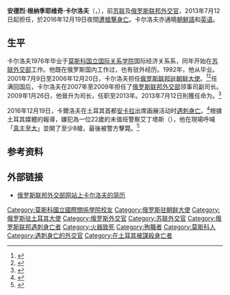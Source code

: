{{Infobox Ambassador
| honorific-prefix =
| name = 安德烈·根纳季耶维奇·卡尔洛夫
| original_name = {{lang|ru|Андрей Геннадьевич Карлов}}
| honorific-suffix =
| image =Andrey Karlov 2016.jpg
| order = 
| office = {{link-ru|俄罗斯驻土耳其大使列表|Список послов России и СССР в Турции|俄罗斯联邦驻土耳其大使}}
| term_start = 2013年7月12日
| term_end = 2016年12月19日
| predecessor = {{link-ru|弗拉基米尔·叶夫格尼耶维奇·伊万诺夫斯基|Ивановский, Владимир Евгеньевич}}
| successor = Alexei Yerkhov
| order2 = 
| office2 = [[俄罗斯驻朝鲜大使列表|俄罗斯联邦驻朝鲜大使]]
| term_start2 = 2001年7月9日
| term_end2 = 2006年12月20日
| predecessor2 = {{link-ru|瓦列里·伊奥西福维奇·杰尼索夫|Денисов, Валерий Иосифович}}
| successor2 = {{link-ru|瓦列里·叶夫格尼耶维奇·苏希宁|Сухинин, Валерий Евгеньевич}}
| birth_date = {{birth date|1954|2|4}}
| birth_place = {{USSR}}[[莫斯科|莫斯科]]
| death_date = {{death date and age|2016|12|19|1954|2|4}}
| death_place = {{TUR}}[[安卡拉|安卡拉]]
| nationality = {{RUS}}
| spouse =
| party = 
| relations = 
| children = 
| residence =
| alma_mater = [[莫斯科国立国际关系学院|莫斯科国立国际关系学院]]
| occupation =
| profession = 
| religion =
| signature =
| website =
| footnotes =
| 获奖 = 
}}
'''安德烈·根纳季耶维奇·卡尔洛夫'''（{{lang-ru|Андрей Геннадьевич Карлов}}，{{bd|1954年|2月4日|2016年|12月19日|catIdx=Karlov, Andrei}}），前[[苏联|苏联]]及[[俄罗斯|俄罗斯联邦]][[外交官|外交官]]，2013年7月12日起担任{{link-ru|俄罗斯驻土耳其大使列表|Список послов России и СССР в Турции|俄罗斯联邦驻土耳其大使}}，於2016年12月19日夜間[[安德烈·卡尔洛夫遇刺案|遭槍擊身亡]]。卡尔洛夫亦通曉[[朝鮮語|朝鮮語]]和[[英语|英语]]。

== 生平 ==
卡尔洛夫1976年毕业于[[莫斯科國立國際關係學院|莫斯科国立国际关系学院]]国际经济关系系，同年开始在[[苏联外交部|苏联外交部]]工作。他既在俄罗斯国内工作过，也有驻外经历。1992年，他从{{link-ru|俄罗斯联邦外交部外交学院|Дипломатическая академия МИД России}}毕业。2001年7月9日至2006年12月20日，卡尔洛夫担任[[俄罗斯驻朝鲜大使列表|俄罗斯联邦驻朝鲜大使]]。<ref>[http://graph.document.kremlin.ru/page.aspx?687804 {{lang|ru|Указ Президента Российской Федерации от 9 июля 2001 года № 808 «О назначении Карлова А. Г. Чрезвычайным и Полномочным Послом Российской Федерации в Корейской Народно-Демократической Республике»}}]{{dead link|date=2017年12月 |bot=InternetArchiveBot |fix-attempted=yes }}</ref><ref>[http://graph.document.kremlin.ru/page.aspx?896629 {{lang|ru|Указ Президента Российской Федерации от 20 декабря 2006 года № 808 «О Карлове А. Г.»}}]{{dead link|date=2017年12月 |bot=InternetArchiveBot |fix-attempted=yes }}</ref>任满回国后，卡尔洛夫在2007年至2009年担任了[[俄罗斯外交部|俄罗斯联邦外交部]]领事司副司长。2009年1月26日，他晉升为司长，任职至2013年。2013年7月12日則獲任命为{{link-ru|俄罗斯驻土耳其大使列表|Список послов России и СССР в Турции|俄罗斯联邦驻土耳其大使}}。<ref>[http://graph.document.kremlin.ru/page.aspx?3579085 {{lang|ru|Указ Президента Российской Федерации от 12 июля 2013 года № 628 «О назначении Карлова А. Г. Чрезвычайным и Полномочным Послом Российской Федерации в Турецкой Республике»}}]{{dead link|date=2017年12月 |bot=InternetArchiveBot |fix-attempted=yes }}</ref>

2016年12月19日，卡爾洛夫在土耳其首都[[安卡拉|安卡拉]]出席画展活动时[[安德烈·卡尔洛夫遇刺案|遇刺身亡]]。<ref>{{Cite web |url=http://news.qq.com/a/20161220/000412.htm?t=1482169130002 |title=俄罗斯驻土耳其大使遭枪击身亡 |access-date=2016-12-19 |archive-date=2018-12-11 |archive-url=https://web.archive.org/web/20181211103415/https://news.qq.com/a/20161220/000412.htm?t=1482169130002 |dead-url=no }}</ref>根據土耳其媒體的報導，嫌犯為一位22歲的未值班警察艾丁塔斯（{{Lang-tr|Mevlüt Mert Altıntaş}}），他在現場呼喊「[[大赞辞|真主至大]]」並開了至少8槍，最後被警方擊斃。<ref>{{Cite web |url=http://www2.cna.com.tw/news/firstnews/201612205003-1.aspx |title=俄駐土國大使挨槍身亡 蒲亭：這是挑釁 |access-date=2016-12-22 |archive-date=2017-01-16 |archive-url=https://web.archive.org/web/20170116164105/http://www.cna.com.tw/news/firstnews/201612205003-1.aspx |dead-url=no }}</ref>

== 参考资料 ==
{{reflist}}

== 外部链接 ==
* {{ru icon}}[http://archive.mid.ru//bdomp/nsite-sv.nsf/71433acac2b8bf6fc32575ac002bc13e/032eafb61c420becc32575ac00497ad0!OpenDocument 俄罗斯联邦外交部网站上卡尔洛夫的简历]{{Dead link|date=2018年9月 |bot=InternetArchiveBot |fix-attempted=yes }}

{{DEFAULTSORT:Karlov, Andrey Gennadyevich}}
[[Category:莫斯科國立國際關係學院校友|Category:莫斯科國立國際關係學院校友]]
[[Category:俄罗斯驻朝鲜大使|Category:俄罗斯驻朝鲜大使]]
[[Category:俄罗斯驻土耳其大使|Category:俄罗斯驻土耳其大使]]
[[Category:俄罗斯外交官|Category:俄罗斯外交官]]
[[Category:苏联外交官|Category:苏联外交官]]
[[Category:俄罗斯联邦遇刺身亡者|Category:俄罗斯联邦遇刺身亡者]]
[[Category:火器致死|Category:火器致死]]
[[Category:殉職者|Category:殉職者]]
[[Category:莫斯科人|Category:莫斯科人]]
[[Category:遇刺身亡的外交官|Category:遇刺身亡的外交官]]
[[Category:在土耳其被謀殺身亡者|Category:在土耳其被謀殺身亡者]]